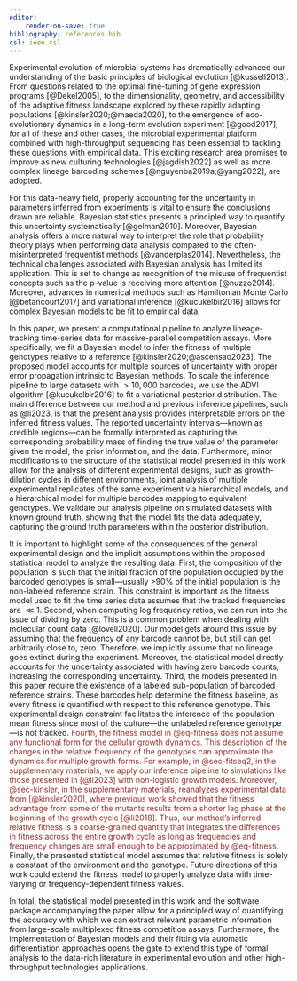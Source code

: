 ```yaml
---
editor:
    render-on-save: true
bibliography: references.bib
csl: ieee.csl
---
```


Experimental evolution of microbial systems has dramatically advanced our
understanding of the basic principles of biological evolution [@kussell2013].
From questions related to the optimal fine-tuning of gene expression programs
[@Dekel2005], to the dimensionality, geometry, and accessibility of the adaptive
fitness landscape explored by these rapidly adapting populations
[@kinsler2020;@maeda2020], to the emergence of eco-evolutionary dynamics in a
long-term evolution experiment [@good2017]; for all of these and other cases,
the microbial experimental platform combined with high-throughput sequencing has
been essential to tackling these questions with empirical data. This exciting
research area promises to improve as new culturing technologies [@jagdish2022]
as well as more complex lineage barcoding schemes [@nguyenba2019a;@yang2022],
are adopted.

For this data-heavy field, properly accounting for the uncertainty in parameters
inferred from experiments is vital to ensure the conclusions drawn are reliable.
Bayesian statistics presents a principled way to quantify this uncertainty
systematically [@gelman2010]. Moreover, Bayesian analysis offers a more
natural way to interpret the role that probability theory plays when performing
data analysis compared to the often-misinterpreted frequentist methods
[@vanderplas2014]. Nevertheless, the technical challenges associated with
Bayesian analysis has limited its application. This is set to change as
recognition of the misuse of frequentist concepts such as the p-value is
receiving more attention [@nuzzo2014]. Moreover, advances in numerical methods
such as Hamiltonian Monte Carlo [@betancourt2017] and variational inference
[@kucukelbir2016] allows for complex Bayesian models to be fit to empirical
data.

In this paper, we present a computational pipeline to analyze lineage-tracking
time-series data for massive-parallel competition assays. More specifically, we
fit a Bayesian model to infer the fitness of multiple genotypes relative to a
reference [@kinsler2020;@ascensao2023]. The proposed model accounts for multiple
sources of uncertainty with proper error propagation intrinsic to Bayesian
methods. To scale the inference pipeline to large datasets with $> 10,000$
barcodes, we use the ADVI algorithm [@kucukelbir2016] to fit a variational
posterior distribution. The main difference between our method and previous
inference pipelines, such as @li2023, is that the present analysis provides
interpretable errors on the inferred fitness values. The reported uncertainty
intervals---known as credible regions---can be formally interpreted as capturing
the corresponding probability mass of finding the true value of the parameter
given the model, the prior information, and the data. Furthermore, minor
modifications to the structure of the statistical model presented in this work
allow for the analysis of different experimental designs, such as
growth-dilution cycles in different environments, joint analysis of multiple
experimental replicates of the same experiment via hierarchical models, and a
hierarchical model for multiple barcodes mapping to equivalent genotypes. We
validate our analysis pipeline on simulated datasets with known ground truth,
showing that the model fits the data adequately, capturing the ground truth
parameters within the posterior distribution. 

It is important to highlight some of the consequences of the general
experimental design and the implicit assumptions within the proposed statistical
model to analyze the resulting data. First, the composition of the population is
such that the initial fraction of the population occupied by the barcoded
genotypes is small---usually >90\% of the initial population is the non-labeled
reference strain. This constraint is important as the fitness model used to fit
the time series data assumes that the tracked frequencies are $\ll 1$. Second,
when computing log frequency ratios, we can run into the issue of dividing by
zero. This is a common problem when dealing with molecular count data
[@lovell2020]. Our model gets around this issue by assuming that the frequency
of any barcode cannot be, but still can get arbitrarily close to, zero.
Therefore, we implicitly assume that no lineage goes extinct during the
experiment. Moreover, the statistical model directly accounts for the
uncertainty associated with having zero barcode counts, increasing the
corresponding uncertainty. Third, the models presented in this paper require the
existence of a labeled sub-population of barcoded reference strains. These
barcodes help determine the fitness baseline, as every fitness is quantified
with respect to this reference genotype. This experimental design constraint
facilitates the inference of the population mean fitness since most of the
culture---the unlabeled reference genotype---is not tracked. 
<span style="color: #912E27;">
Fourth, the fitness model in @eq-fitness does not assume any functional form for
the cellular growth dynamics. This description of the changes in the relative
frequency of the genotypes can approximate the dynamics for multiple growth
forms. For example, in @sec-fitseq2, in the supplementary materials, we apply
our inference pipeline to simulations like those presented in [@li2023] with
non-logistic growth models. Moreover, @sec-kinsler, in the supplementary
materials, reanalyzes experimental data from [@kinsler2020], where previous work
showed that the fitness advantage from some of the mutants results from a
shorter lag phase at the beginning of the growth cycle [@li2018]. Thus, our
method's inferred relative fitness is a coarse-grained quantity that integrates
the differences in fitness across the entire growth cycle as long as frequencies
and frequency changes are small enough to be approximated by @eq-fitness.
</span>
Finally, the presented statistical model assumes that relative fitness is solely
a constant of the environment and the genotype. Future directions of this work
could extend the fitness model to properly analyze data with time-varying or
frequency-dependent fitness values.

In total, the statistical model presented in this work and the software package
accompanying the paper allow for a principled way of quantifying the accuracy
with which we can extract relevant parametric information from large-scale
multiplexed fitness competition assays. Furthermore, the implementation of
Bayesian models and their fitting via automatic differentiation approaches opens
the gate to extend this type of formal analysis to the data-rich literature in
experimental evolution and other high-throughput technologies applications.